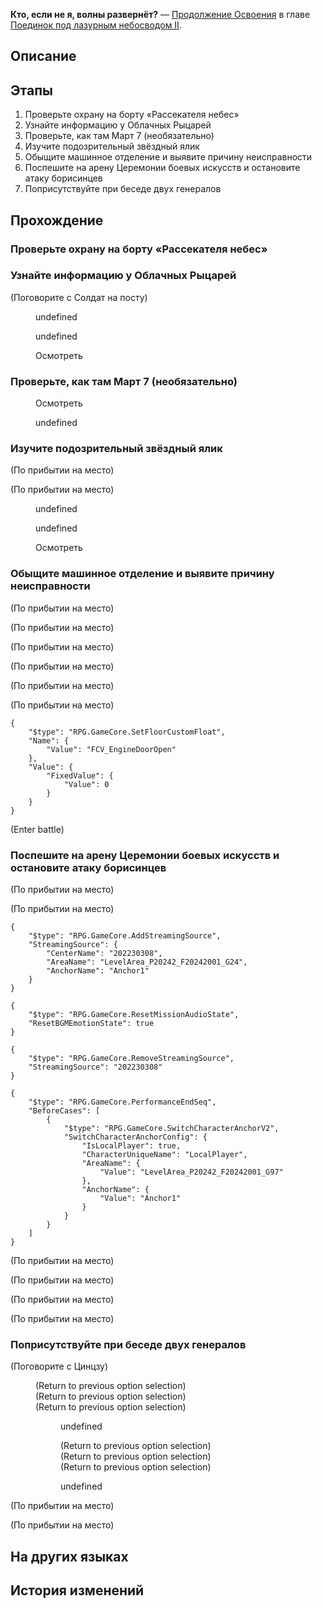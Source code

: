 {{Дополнить|Диалоги.}}
{{Миссия Инфобокс
|id              = 2022303
|Название        = 
|Изображение     = Миссия Освоения Кто, если не я, волны развернёт?.png
|Тип             = Продолжение Освоения
|События         = 
|Глава           = Поединок под лазурным небосводом II
|Условия         = Завершена [[Продолжение Освоения]] ''[[Маски сдёрнуты, старый волк в западне]]''
|Персонажи       = Комментатор; Март 7; Первопроходец; Системная трансляция; Солдат на посту; Цинцзу; Юньли; Яньцин
|СтартЛокация    = «Рассекатель небес»
|Мир             = Лофу Сяньчжоу
|Локации         = «Рассекатель небес»
|Предыдущая      = Маски сдёрнуты, старый волк в западне
|Следующая       = Плечо товарища, оружие в руке
|Награды         = Опыт Освоения*200; Звёздный нефрит*30; Очищенный эфир*2; Утраченный кристалл*2; Welkin's Advent*1 { text = Welkin's Advent }; A Duel of Connecting Blades*1 { text = A Duel of Connecting Blades }; Кредиты*40 000
}}
'''Кто, если не я, волны развернёт?''' — [[Продолжение Освоения]] в главе [[Поединок под лазурным небосводом II]].

==Описание==
{{Описание|На борту «Рассекателя небес» что-то внезапно изменилось, Хулэй начал атаку, которую все ждали. Юньли, крепко сжимающая меч, полна решимости исполнить волю дедушки и обезопасить корабль.}}

==Этапы==
# Проверьте охрану на борту «Рассекателя небес»
# Узнайте информацию у Облачных Рыцарей
# Проверьте, как там Март 7 (необязательно)
# Изучите подозрительный звёздный ялик
# Обыщите машинное отделение и выявите причину неисправности
# Поспешите на арену Церемонии боевых искусств и остановите атаку борисинцев
# Поприсутствуйте при беседе двух генералов

==Прохождение==
{{Дополнить}}

===Проверьте охрану на борту «Рассекателя небес»===
{{Описание миссии|локация=«Рассекатель небес»|Напряжение и тревожное ожидание на борту «Рассекателя небес» начинают действовать на нервы Юньли. Она решает внимательно обойти «Рассекатель небес» до начала турнира, чтобы убедиться, что не происходит ничего неподобающего.}}
{{Диалог Начало}}
:{{tx}}
{{Диалог Конец}}

===Узнайте информацию у Облачных Рыцарей===
{{Диалог Начало}}

;(Поговорите с Солдат на посту)
:{{tx}}
<!--Unknown TalkSentence: 222330401-->
:{{Диалог|Стрелка}} undefined
:<!--Unknown TalkSentence: 222330403-->
:<!--Unknown TalkSentence: 222330404-->
:<!--Unknown TalkSentence: 222330405-->
:<!--Unknown TalkSentence: 222330406-->
::{{tx}}
:{{Диалог|Стрелка}} undefined
:<!--Unknown TalkSentence: 222330405-->
:<!--Unknown TalkSentence: 222330406-->
::{{tx}}
<!--Unknown TalkSentence: 222330405-->
<!--Unknown TalkSentence: 222330406-->
:{{tx}}

:{{Диалог|Изучение}} Осмотреть
<!--Unknown TalkSentence: 222330301-->
<!--Unknown TalkSentence: 222331701-->
<!--Unknown TalkSentence: 222331702-->
{{Диалог Конец}}

===Проверьте, как там Март 7 (необязательно)===
{{Диалог Начало}}

:{{Диалог|Изучение}} Осмотреть
<!--Unknown TalkSentence: 222330201-->
<!--Unknown TalkSentence: 222330202-->
<!--Unknown TalkSentence: 222330203-->
<!--Unknown TalkSentence: 222330204-->
<!--Unknown TalkSentence: 222330205-->
<!--Unknown TalkSentence: 222330206-->
<!--Unknown TalkSentence: 222330207-->
:{{Диалог|Стрелка}} undefined
<!--Unknown TalkSentence: 222330209-->
:{{tx}}
:{{tx}}
{{Диалог Конец}}

===Изучите подозрительный звёздный ялик===
{{Описание миссии|локация=«Рассекатель небес»|Напряжение и тревожное ожидание на борту «Рассекателя небес» начинают действовать на нервы Юньли. Она решает внимательно обойти «Рассекатель небес» до начала турнира, чтобы убедиться, что не происходит ничего неподобающего.<br />Позднее прибытие звёздного ялика настораживает Юньли.}}
{{Диалог Начало}}
;(По прибытии на место)

;(По прибытии на место)
<!--Unknown TalkSentence: 222330501-->
<!--Unknown TalkSentence: 222330502-->
<!--Unknown TalkSentence: 222330503-->
<!--Unknown TalkSentence: 222330504-->
<!--Unknown TalkSentence: 222330505-->
<!--Unknown TalkSentence: 222330506-->
<!--Unknown TalkSentence: 222330507-->
<!--Unknown TalkSentence: 222330508-->
<!--Unknown TalkSentence: 222330509-->
<!--Unknown TalkSentence: 222330510-->
:{{Диалог|Стрелка}} undefined
:{{Диалог|Стрелка}} undefined
:<!--Unknown TalkSentence: 222330513-->
<!--Unknown TalkSentence: 222330514-->
:{{tx}}

:{{Диалог|Изучение}} Осмотреть
<!--Unknown TalkSentence: 222330301-->
<!--Unknown TalkSentence: 222331703-->
<!--Unknown TalkSentence: 222331704-->
{{Диалог Конец}}

===Обыщите машинное отделение и выявите причину неисправности===
{{Описание миссии|локация=«Рассекатель небес»|Напряжение и тревожное ожидание на борту «Рассекателя небес» начинают действовать на нервы Юньли. Она решает внимательно обойти «Рассекатель небес» до начала турнира, чтобы убедиться, что не происходит ничего неподобающего.<br />Сильная тряска очевидно предвещает скорые неприятности.}}
{{Диалог Начало}}
;(По прибытии на место)

;(По прибытии на место)
<!--Unknown TalkSentence: 222331705-->
;(По прибытии на место)

;(По прибытии на место)
<!--Unknown TalkSentence: 222331706-->
;(По прибытии на место)

;(По прибытии на место)
:{{tx}}
<pre>{
	"$type": "RPG.GameCore.SetFloorCustomFloat",
	"Name": {
		"Value": "FCV_EngineDoorOpen"
	},
	"Value": {
		"FixedValue": {
			"Value": 0
		}
	}
}</pre>
;(Enter battle)
:{{Enemy List|Волк-поглотитель луны*2; Волк-чернокоготь*2}}
{{Диалог Конец}}

===Поспешите на арену Церемонии боевых искусств и остановите атаку борисинцев===
{{Диалог Начало}}
;(По прибытии на место)

;(По прибытии на место)
<pre>{
	"$type": "RPG.GameCore.AddStreamingSource",
	"StreamingSource": {
		"CenterName": "202230308",
		"AreaName": "LevelArea_P20242_F20242001_G24",
		"AnchorName": "Anchor1"
	}
}</pre>
:{{tx}}
<pre>{
	"$type": "RPG.GameCore.ResetMissionAudioState",
	"ResetBGMEmotionState": true
}</pre>
<pre>{
	"$type": "RPG.GameCore.RemoveStreamingSource",
	"StreamingSource": "202230308"
}</pre>
:{{tx}}
<pre>{
	"$type": "RPG.GameCore.PerformanceEndSeq",
	"BeforeCases": [
		{
			"$type": "RPG.GameCore.SwitchCharacterAnchorV2",
			"SwitchCharacterAnchorConfig": {
				"IsLocalPlayer": true,
				"CharacterUniqueName": "LocalPlayer",
				"AreaName": {
					"Value": "LevelArea_P20242_F20242001_G97"
				},
				"AnchorName": {
					"Value": "Anchor1"
				}
			}
		}
	]
}</pre>
;(По прибытии на место)

;(По прибытии на место)
<!--Unknown TalkSentence: 222331707-->
;(По прибытии на место)

;(По прибытии на место)
<!--Unknown TalkSentence: 222331708-->
{{Диалог Конец}}

===Поприсутствуйте при беседе двух генералов===
{{Описание миссии|локация=Обитель божественного предвидения|Незадолго до этого в Обители божественного предвидения генералы обсуждали безопасность Церемонии боевых искусств...}}
{{Диалог Начало}}

;(Поговорите с Цинцзу)
<!--Unknown TalkSentence: 202160327-->
:<!--Unknown TalkSentence: 202160328-->
:<!--Unknown TalkSentence: 202160330-->
:<!--Unknown TalkSentence: 202160331-->
:<!--Unknown TalkSentence: 202160333-->
:<!--Unknown TalkSentence: 202160334-->
:<!--Unknown TalkSentence: 202160335-->
:<!--Unknown TalkSentence: 202160336-->
:;(Return to previous option selection)
:;(Return to previous option selection)
:;(Return to previous option selection)
<!--Unknown TalkSentence: 202160356-->
::{{Диалог|Стрелка}} undefined
::<!--Unknown TalkSentence: 202160358-->
::;(Return to previous option selection)
::;(Return to previous option selection)
::;(Return to previous option selection)
::{{Диалог|Выход}} undefined
::<!--Unknown TalkSentence: 202160360-->
:{{tx}}
;(По прибытии на место)

;(По прибытии на место)
<!--Unknown TalkSentence: 222331709-->
{{Диалог Конец}}

==На других языках==
{{На других языках
|en   = I Shall Turn the Tide
|zhs  = 挽澜扶危，舍我其谁
|zht  = 挽瀾扶危，捨我其誰
|ja   = 危機挽回、我の他に助く者なし
|ko   = 위기를 해결할 자, 또 누가 있으랴
|es   = Revertiré las mareas
|fr   = Renverser la vapeur
|ru   = Кто, если не я, волны развернёт?
|th   = พลพรรคกู้วิกฤติ
|vi   = Xoay Chuyển Tình Thế, Không Ai Ngoài Ta
|de   = Ich werde das Blatt wenden
|id   = Aku akan Membalikkan Keadaan
|pt   = Eu Virarei a Maré
}}

==История изменений==
{{История изменений|2.7}}

